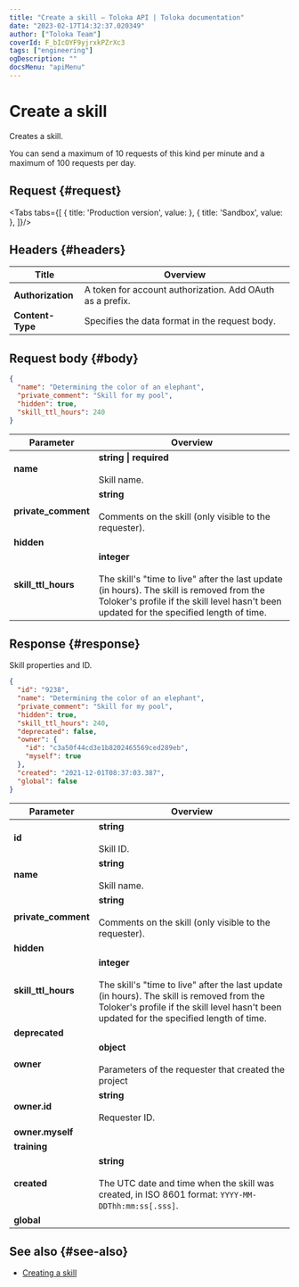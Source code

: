 ```yaml
---
title: "Create a skill — Toloka API | Toloka documentation"
date: "2023-02-17T14:32:37.020349"
author: ["Toloka Team"]
coverId: F_bIcOYF9yjrxkPZrXc3
tags: ["engineering"]
ogDescription: ""
docsMenu: "apiMenu"
---
```



# Create a skill

<Announce/>

Creates a skill.

<Note mode="restriction" title="Restriction">

You can send a maximum of 10 requests of this kind per minute and a maximum of 100 requests per day.

</Note>

## Request {#request}

<Tabs tabs={[
  { title: 'Production version', value: <CreateSkillList1/> },
  { title: 'Sandbox', value: <CreateSkillList2/> },
]}/>

## Headers {#headers}

Title | Overview
----- | -----
**Authorization** | A token for account authorization. Add OAuth as a prefix.
**Content-Type** | Specifies the data format in the request body.

## Request body {#body}

```json
{
  "name": "Determining the color of an elephant",
  "private_comment": "Skill for my pool",
  "hidden": true,
  "skill_ttl_hours": 240
}
```

Parameter | Overview
----- | -----
**name** | **string \| required**<br/><br/>Skill name.
**private_comment** | **string**<br/><br/>Comments on the skill (only visible to the requester).
**hidden** | <CreateSkillTable1/>
**skill_ttl_hours** | **integer**<br/><br/>The skill's "time to live" after the last update (in hours). The skill is removed from the Toloker's profile if the skill level hasn't been updated for the specified length of time.

## Response {#response}

Skill properties and ID.

```json
{
  "id": "9238",
  "name": "Determining the color of an elephant",
  "private_comment": "Skill for my pool",
  "hidden": true,
  "skill_ttl_hours": 240,
  "deprecated": false,
  "owner": {
    "id": "c3a50f44cd3e1b8202465569ced289eb",
    "myself": true
  },
  "created": "2021-12-01T08:37:03.387",
  "global": false
}
```

Parameter | Overview
----- | -----
**id** | **string**<br/><br/>Skill ID.
**name** | **string**<br/><br/>Skill name.
**private_comment** | **string**<br/><br/>Comments on the skill (only visible to the requester).
**hidden** | <CreateSkillTable2/>
**skill_ttl_hours** | **integer**<br/><br/>The skill's "time to live" after the last update (in hours). The skill is removed from the Toloker's profile if the skill level hasn't been updated for the specified length of time.
**deprecated** | <CreateSkillTable3/>
**owner** | **object**<br/><br/>Parameters of the requester that created the project
**owner.id** | **string**<br/><br/>Requester ID.
**owner.myself** | <CreateSkillTable4/>
**training** | <CreateSkillTable5/>
**created** | **string**<br/><br/>The UTC date and time when the skill was created, in ISO 8601 format: `YYYY-MM-DDThh:mm:ss[.sss]`.
**global** | <CreateSkillTable6/>

## See also {#see-also}

- [Creating a skill](/docs-new/guide/nav-create)

<ContactGuideSupport/>